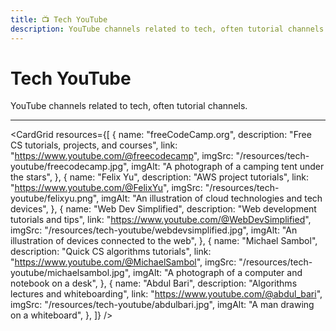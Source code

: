 ```yaml
---
title: 📺 Tech YouTube
description: YouTube channels related to tech, often tutorial channels.
---
```



# Tech YouTube

YouTube channels related to tech, often tutorial channels.

---

<CardGrid
  resources={[
    {
      name: "freeCodeCamp.org",
      description: "Free CS tutorials, projects, and courses",
      link: "https://www.youtube.com/@freecodecamp",
      imgSrc: "/resources/tech-youtube/freecodecamp.jpg",
      imgAlt: "A photograph of a camping tent under the stars",
    },
    {
      name: "Felix Yu",
      description: "AWS project tutorials",
      link: "https://www.youtube.com/@FelixYu",
      imgSrc: "/resources/tech-youtube/felixyu.png",
      imgAlt: "An illustration of cloud technologies and tech devices",
    },
    {
      name: "Web Dev Simplified",
      description: "Web development tutorials and tips",
      link: "https://www.youtube.com/@WebDevSimplified",
      imgSrc: "/resources/tech-youtube/webdevsimplified.jpg",
      imgAlt: "An illustration of devices connected to the web",
    },
    {
      name: "Michael Sambol",
      description: "Quick CS algorithms tutorials",
      link: "https://www.youtube.com/@MichaelSambol",
      imgSrc: "/resources/tech-youtube/michaelsambol.jpg",
      imgAlt: "A photograph of a computer and notebook on a desk",
    },
    {
      name: "Abdul Bari",
      description: "Algorithms lectures and whiteboarding",
      link: "https://www.youtube.com/@abdul_bari",
      imgSrc: "/resources/tech-youtube/abdulbari.jpg",
      imgAlt: "A man drawing on a whiteboard",
    },
  ]}
/>
